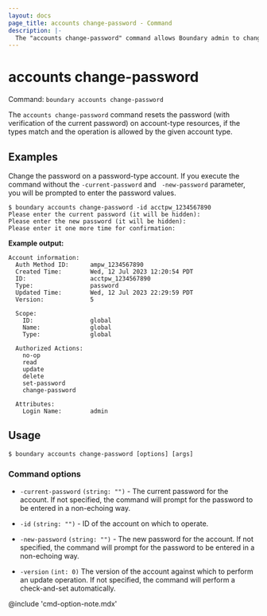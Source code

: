 ```yaml
---
layout: docs
page_title: accounts change-password - Command
description: |-
  The "accounts change-password" command allows Boundary admin to change the password for an account.
---
```


# accounts change-password

Command: `boundary accounts change-password`

The `accounts change-password` command resets the password (with verification of
the current password) on account-type resources, if the types match and the
operation is allowed by the given account type.

## Examples

Change the password on a password-type account. If you execute the command
without the `-current-password` and ` -new-password` parameter, you will be
prompted to enter the password values.

```shell-session
$ boundary accounts change-password -id acctpw_1234567890
Please enter the current password (it will be hidden):
Please enter the new password (it will be hidden):
Please enter it one more time for confirmation:
```

**Example output:** 

<CodeBlockConfig hideClipboard>

```plaintext
Account information:
  Auth Method ID:      ampw_1234567890
  Created Time:        Wed, 12 Jul 2023 12:20:54 PDT
  ID:                  acctpw_1234567890
  Type:                password
  Updated Time:        Wed, 12 Jul 2023 22:29:59 PDT
  Version:             5

  Scope:
    ID:                global
    Name:              global
    Type:              global

  Authorized Actions:
    no-op
    read
    update
    delete
    set-password
    change-password

  Attributes:
    Login Name:        admin
```

</CodeBlockConfig>


## Usage

<CodeBlockConfig hideClipboard>

```shell-session
$ boundary accounts change-password [options] [args]
```

</CodeBlockConfig>


### Command options

- `-current-password` `(string: "")` - The current password for the account. If
   not specified, the command will prompt for the password to be entered in a
   non-echoing way.

- `-id` `(string: "")` - ID of the account on which to operate.

- `-new-password` `(string: "")` - The new password for the account. If not
   specified, the command will prompt for the password to be entered in a
   non-echoing way.

- `-version` `(int: 0)` The version of the account against which to perform an
   update operation. If not specified, the command will perform a check-and-set
   automatically.

@include 'cmd-option-note.mdx'